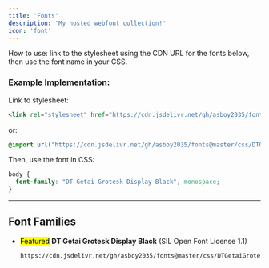 ```yaml
---
title: 'Fonts'
description: 'My hosted webfont collection!'
icon: 'font'
---
```


How to use: link to the stylesheet using the CDN URL for the fonts below, then use the font name in your CSS.

### Example Implementation:
Link to stylesheet:
```html
<link rel="stylesheet" href="https://cdn.jsdelivr.net/gh/asboy2035/fonts@master/css/DTGetaiGroteskDisplayBlack.css" type="text/css">
```
or:
```css
@import url("https://cdn.jsdelivr.net/gh/asboy2035/fonts@master/css/DTGetaiGroteskDisplayBlack.css");
```
Then, use the font in CSS:
```css
body {
  font-family: "DT Getai Grotesk Display Black", monospace;
}
```

---
## Font Families
- <mark className="featured">Featured</mark> **DT Getai Grotesk Display Black**
  (SIL Open Font License 1.1)

  ```url
  https://cdn.jsdelivr.net/gh/asboy2035/fonts@master/css/DTGetaiGroteskDisplayBlack.css
  ```

